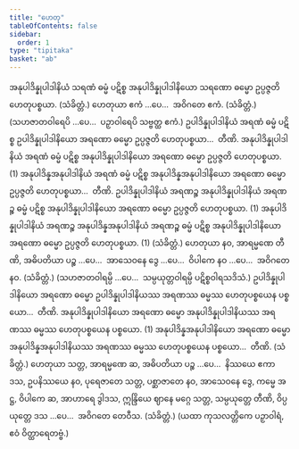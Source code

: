 ```yaml
---
title: "ဟေတု"
tableOfContents: false
sidebar:
  order: 1
type: "tipitaka"
basket: "ab"
---
```



<DynamicBreadcrumb />

<Division number="13">

<Paragraph number="1740">
အနုပါဒိန္နုပါဒါနိယံ သရဏံ ဓမ္မံ ပဋိစ္စ အနုပါဒိန္နုပါဒါနိယော သရဏော ဓမ္မော ဥပ္ပဇ္ဇတိ ဟေတုပစ္စယာ. (သံခိတ္တံ.)
</Paragraph>

<Paragraph number="1741">
ဟေတုယာ ဧကံ …ပေ…  အဝိဂတေ ဧကံ. (သံခိတ္တံ.)
</Paragraph>

<Paragraph number="1742">
(သဟဇာတဝါရေပိ …ပေ…  ပဉှာဝါရေပိ သဗ္ဗတ္ထ ဧကံ.)
</Paragraph>

</Division>
<Division number="14">

<Paragraph number="1743">
ဥပါဒိန္နုပါဒါနိယံ အရဏံ ဓမ္မံ ပဋိစ္စ ဥပါဒိန္နုပါဒါနိယော အရဏော ဓမ္မော ဥပ္ပဇ္ဇတိ ဟေတုပစ္စယာ…  တီဏိ.
</Paragraph>

<Paragraph number="1744">
အနုပါဒိန္နုပါဒါနိယံ အရဏံ ဓမ္မံ ပဋိစ္စ အနုပါဒိန္နုပါဒါနိယော အရဏော ဓမ္မော ဥပ္ပဇ္ဇတိ ဟေတုပစ္စယာ. (1)
</Paragraph>

<Paragraph number="1745">
အနုပါဒိန္နအနုပါဒါနိယံ အရဏံ ဓမ္မံ ပဋိစ္စ အနုပါဒိန္နအနုပါဒါနိယော အရဏော ဓမ္မော ဥပ္ပဇ္ဇတိ ဟေတုပစ္စယာ…  တီဏိ.
</Paragraph>

<Paragraph number="1746">
ဥပါဒိန္နုပါဒါနိယံ အရဏဉ္စ အနုပါဒိန္နုပါဒါနိယံ အရဏဉ္စ ဓမ္မံ ပဋိစ္စ အနုပါဒိန္နုပါဒါနိယော အရဏော ဓမ္မော ဥပ္ပဇ္ဇတိ ဟေတုပစ္စယာ. (1)
</Paragraph>

<Paragraph number="1747">
အနုပါဒိန္နုပါဒါနိယံ အရဏဉ္စ အနုပါဒိန္နအနုပါဒါနိယံ အရဏဉ္စ ဓမ္မံ ပဋိစ္စ အနုပါဒိန္နုပါဒါနိယော အရဏော ဓမ္မော ဥပ္ပဇ္ဇတိ ဟေတုပစ္စယာ. (1) (သံခိတ္တံ.)
</Paragraph>

</Division>
<Division number="15">

<Paragraph number="1748">
ဟေတုယာ နဝ, အာရမ္မဏေ တီဏိ, အဓိပတိယာ ပဉ္စ …ပေ…  အာသေဝနေ ဒွေ …ပေ…  ဝိပါကေ နဝ …ပေ…  အဝိဂတေ နဝ. (သံခိတ္တံ.)
</Paragraph>

<Paragraph number="1749">
(သဟဇာတဝါရမ္ပိ …ပေ…  သမ္ပယုတ္တဝါရမ္ပိ ပဋိစ္စဝါရသဒိသံ.)
</Paragraph>

</Division>
<Division number="16">

<Paragraph number="1750">
ဥပါဒိန္နုပါဒါနိယော အရဏော ဓမ္မော ဥပါဒိန္နုပါဒါနိယဿ အရဏဿ ဓမ္မဿ ဟေတုပစ္စယေန ပစ္စယော…  တီဏိ.
</Paragraph>

<Paragraph number="1751">
အနုပါဒိန္နုပါဒါနိယော အရဏော ဓမ္မော အနုပါဒိန္နုပါဒါနိယဿ အရဏဿ ဓမ္မဿ ဟေတုပစ္စယေန ပစ္စယော. (1)
</Paragraph>

<Paragraph number="1752">
အနုပါဒိန္နအနုပါဒါနိယော အရဏော ဓမ္မော အနုပါဒိန္နအနုပါဒါနိယဿ အရဏဿ ဓမ္မဿ ဟေတုပစ္စယေန ပစ္စယော…  တီဏိ. (သံခိတ္တံ.)
</Paragraph>

</Division>
<Division number="17">

<Paragraph number="1753">
ဟေတုယာ သတ္တ, အာရမ္မဏေ ဆ, အဓိပတိယာ ပဉ္စ …ပေ…  နိဿယေ ဧကာဒသ, ဥပနိဿယေ နဝ, ပုရေဇာတေ သတ္တ, ပစ္ဆာဇာတေ နဝ, အာသေဝနေ ဒွေ, ကမ္မေ အဋ္ဌ, ဝိပါကေ ဆ, အာဟာရေ ဒွါဒသ, ဣန္ဒြိယေ ဈာနေ မဂ္ဂေ သတ္တ, သမ္ပယုတ္တေ တီဏိ, ဝိပ္ပယုတ္တေ ဒသ …ပေ…  အဝိဂတေ တေဝီသ. (သံခိတ္တံ.)
</Paragraph>

<Paragraph number="1754">
(ယထာ ကုသလတ္တိကေ ပဉှာဝါရံ, ဧဝံ ဝိတ္ထာရေတဗ္ဗံ.)
</Paragraph>
</Division>
